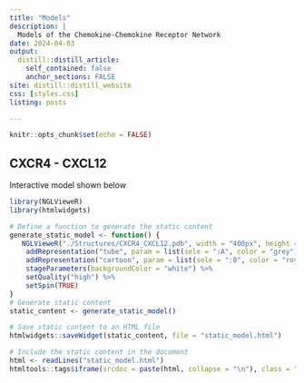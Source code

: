 ```yaml
---
title: "Models"
description: |
  Models of the Chemokine-Chemokine Receptor Network
date: 2024-04-03
output:
  distill::distill_article:
    self_contained: false
    anchor_sections: FALSE
site: distill::distill_website
css: [styles.css]
listing: posts

---
```



```r
knitr::opts_chunk$set(echo = FALSE)
```

```{=html}
<style>
  .iframe-container {
    border: none;
    width: 500px;
    height: 500px;
  }
</style>
```
## CXCR4 - CXCL12

Interactive model shown below

```r
library(NGLVieweR)
library(htmlwidgets)

# Define a function to generate the static content
generate_static_model <- function() {
   NGLVieweR("./Structures/CXCR4_CXCL12.pdb", width = "400px", height = "400px") %>%
    addRepresentation("tube", param = list(sele = ":A", color = "grey")) %>%
    addRepresentation("cartoon", param = list(sele = ":B", color = "royalblue")) %>%
    stageParameters(backgroundColor = "white") %>%
    setQuality("high") %>%
    setSpin(TRUE)
}
# Generate static content
static_content <- generate_static_model()

# Save static content to an HTML file
htmlwidgets::saveWidget(static_content, file = "static_model.html")
```

```r
# Include the static content in the document
html <- readLines("static_model.html")
htmltools::tags$iframe(srcdoc = paste(html, collapse = "\n"), class = "iframe-container")

```
